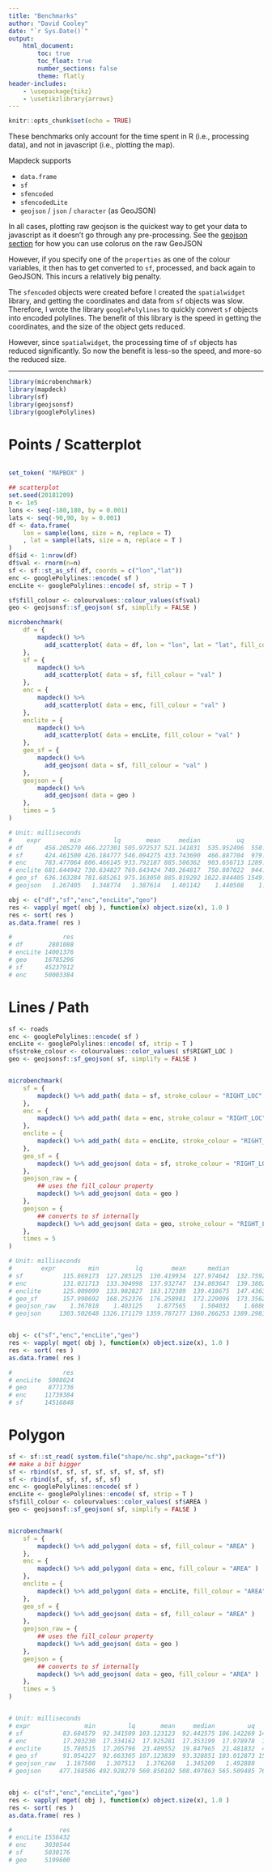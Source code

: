 ```yaml
---
title: "Benchmarks"
author: "David Cooley"
date: "`r Sys.Date()`"
output: 
    html_document:
        toc: true
        toc_float: true
        number_sections: false
        theme: flatly
header-includes: 
    - \usepackage{tikz}
    - \usetikzlibrary{arrows}
---
```


```r
knitr::opts_chunk$set(echo = TRUE)
```

These benchmarks only account for the time spent in R (i.e., processing data), and not in javascript (i.e., plotting the map).

Mapdeck supports

- `data.frame`
- `sf`
- `sfencoded`
- `sfencodedLite`
- `geojson` / `json` / `character` (as GeoJSON)

In all cases, plotting raw geojson is the quickest way to get your data to javascript as it doesn't go through any pre-processing. See the [geojson section](https://symbolixau.github.io/mapdeck/articles/colours.html#geojson) for how you can use colorus on the raw GeoJSON

However, if you specify one of the `properties` as one of the colour variables, it then has to get converted to `sf`, processed, and back again to GeoJSON. This incurs a relatively big penalty. 

The `sfencoded` objects were created before I created the `spatialwidget` library, and getting the coordinates and data from `sf` objects was slow. Therefore, I wrote the library `googlePolylines` to quickly convert `sf` objects into encoded polylines. The benefit of this library is the speed in getting the coordinates, and the size of the object gets reduced. 

However, since `spatialwidget`, the processing time of `sf` objects has reduced significantly. So now the benefit is less-so the speed, and more-so the reduced size. 

---

```r
library(microbenchmark)
library(mapdeck)
library(sf)
library(geojsonsf)
library(googlePolylines)
```


# Points / Scatterplot

```r

set_token( "MAPBOX" )

## scatterplot
set.seed(20181209)
n <- 1e5
lons <- seq(-180,180, by = 0.001)
lats <- seq(-90,90, by = 0.001)
df <- data.frame(
	lon = sample(lons, size = n, replace = T)
	, lat = sample(lats, size = n, replace = T )
)
df$id <- 1:nrow(df)
df$val <- rnorm(n=n)
sf <- sf::st_as_sf( df, coords = c("lon","lat"))
enc <- googlePolylines::encode( sf )
encLite <- googlePolylines::encode( sf, strip = T )

sf$fill_colour <- colourvalues::colour_values(sf$val)
geo <- geojsonsf::sf_geojson( sf, simplify = FALSE )

microbenchmark(
	df = {
		mapdeck() %>% 
		  add_scatterplot( data = df, lon = "lon", lat = "lat", fill_colour = "val")
	},
	sf = {
		mapdeck() %>% 
		  add_scatterplot( data = sf, fill_colour = "val" )
	},
	enc = {
		mapdeck() %>% 
		  add_scatterplot( data = enc, fill_colour = "val" )
	},
	enclite = {
		mapdeck() %>% 
		  add_scatterplot( data = encLite, fill_colour = "val" )
	},
	geo_sf = {
		mapdeck() %>% 
		  add_geojson( data = sf, fill_colour = "val" )
	},
	geojson = {
		mapdeck() %>% 
		  add_geojson( data = geo )
	},
	times = 5
)

# Unit: milliseconds
#    expr        min         lq       mean     median          uq         max neval
# df      456.205270 466.227301 505.972537 521.141831  535.952496  550.335787     5
# sf      424.461500 426.184777 546.094275 433.743690  466.887704  979.193704     5
# enc     783.477064 806.466145 933.792187 885.506362  903.656713 1289.854652     5
# enclite 681.644942 730.634827 769.643424 740.264817  750.807022  944.865514     5
# geo_sf  636.163284 781.685261 975.163050 885.819292 1022.844405 1549.303007     5
# geojson   1.267405   1.348774   1.387614   1.401142    1.440508    1.480242     5

obj <- c("df","sf","enc","encLite","geo")
res <- vapply( mget( obj ), function(x) object.size(x), 1.0 )
res <- sort( res )
as.data.frame( res )

#              res
# df       2801088
# encLite 14001376
# geo     16785296
# sf      45237912
# enc     50003384
```



# Lines / Path

```r
sf <- roads
enc <- googlePolylines::encode( sf )
encLite <- googlePolylines::encode( sf, strip = T )
sf$stroke_colour <- colourvalues::color_values( sf$RIGHT_LOC )
geo <- geojsonsf::sf_geojson( sf, simplify = FALSE )


microbenchmark(
	sf = {
		mapdeck() %>% add_path( data = sf, stroke_colour = "RIGHT_LOC" )
	},
	enc = {
		mapdeck() %>% add_path( data = enc, stroke_colour = "RIGHT_LOC" )
	},
	enclite = {
		mapdeck() %>% add_path( data = encLite, stroke_colour = "RIGHT_LOC" )
	},
	geo_sf = {
		mapdeck() %>% add_geojson( data = sf, stroke_colour = "RIGHT_LOC" )
	},
	geojson_raw = {
		## uses the fill_colour property
		mapdeck() %>% add_geojson( data = geo )
	},
	geojson = {
		## converts to sf internally
		mapdeck() %>% add_geojson( data = geo, stroke_colour = "RIGHT_LOC" )
	},
	times = 5
)

# Unit: milliseconds
#        expr         min          lq        mean      median          uq         max neval
# sf           115.869173  127.285125  130.419934  127.974642  132.759235  148.211496     5
# enc          131.021713  133.304998  137.932747  134.803647  139.380252  151.153124     5
# enclite      125.009099  133.982827  163.172389  139.418675  147.436373  270.014970     5
# geo_sf       157.998692  168.252376  176.258981  172.229096  173.356248  209.458494     5
# geojson_raw    1.367818    1.403125    1.877565    1.504032    1.608655    3.504197     5
# geojson     1303.502648 1326.171179 1359.787277 1360.266253 1389.298148 1419.698157     5


obj <- c("sf","enc","encLite","geo")
res <- vapply( mget( obj ), function(x) object.size(x), 1.0 )
res <- sort( res )
as.data.frame( res )

#              res
# encLite  5008024
# geo      8771736
# enc     11739384
# sf      14516848
```

# Polygon 

```r
sf <- sf::st_read( system.file("shape/nc.shp",package="sf"))
## make a bit bigger
sf <- rbind(sf, sf, sf, sf, sf, sf, sf, sf)
sf <- rbind(sf, sf, sf, sf, sf)
enc <- googlePolylines::encode( sf )
encLite <- googlePolylines::encode( sf, strip = T )
sf$fill_colour <- colourvalues::color_values( sf$AREA )
geo <- geojsonsf::sf_geojson( sf, simplify = FALSE )


microbenchmark(
	sf = {
		mapdeck() %>% add_polygon( data = sf, fill_colour = "AREA" )
	},
	enc = {
		mapdeck() %>% add_polygon( data = enc, fill_colour = "AREA" )
	},
	enclite = {
		mapdeck() %>% add_polygon( data = encLite, fill_colour = "AREA" )
	},
	geo_sf = {
		mapdeck() %>% add_geojson( data = sf, fill_colour = "AREA" )
	},
	geojson_raw = {
		## uses the fill_colour property
		mapdeck() %>% add_geojson( data = geo )
	},
	geojson = {
		## converts to sf internally
		mapdeck() %>% add_geojson( data = geo, fill_colour = "AREA" )
	},
	times = 5
)


# Unit: milliseconds
# expr               min         lq       mean     median         uq        max neval
# sf           83.684579  92.341509 103.123123  92.442575 106.142269 141.004682     5
# enc          17.203230  17.334162  17.925281  17.353199  17.978978  19.756838     5
# enclite      15.780515  17.205796  23.409552  19.847965  21.481832  42.731652     5
# geo_sf       91.054227  92.663365 107.123839  93.328851 103.012873 155.559878     5
# geojson_raw   1.167508   1.307513   1.376268   1.345209   1.492888   1.568223     5
# geojson     477.168586 492.928279 560.850102 508.497863 565.509485 760.146295     5


obj <- c("sf","enc","encLite","geo")
res <- vapply( mget( obj ), function(x) object.size(x), 1.0 )
res <- sort( res )
as.data.frame( res )

#             res
# encLite 1556432
# enc     3030544
# sf      5030176
# geo     5199600
```
